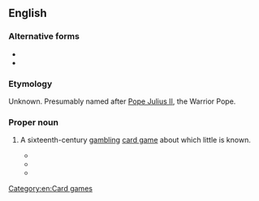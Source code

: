 ==English==

===Alternative forms===
* {{l|en|Pope July}}
* {{l|en|Pope Julio}}

===Etymology===
Unknown. Presumably named after [[w:Pope Julius II|Pope Julius II]], the Warrior Pope.

===Proper noun===
{{en-proper noun}}

# {{lb|en|obsolete}} A sixteenth-century [[gambling]] [[card game]] about which little is known.
#* {{quote-book|year=1525|author=[[w:John Skelton|John Skelton]]|url=http://books.google.com/books?id=H1g1AAAAMAAJ|title=Speke, Parrot
|passage=Of '''Pope Julius''' cardys he ys chefe cardynall.}}
#* {{quote-book|date=November 30, 1532|title=Privy Purse Expences of King Henry VIII'', 30 Novembre 1532
|passage=Item the laste day delived unto the kings grace whiche his grace lost at '''pope July''' game wt my lady marquess and m Weston xvj cor}}
#* {{quote-book|year={{circa2|1596|short=yes}}|author=Sir John Harington|title=A Treatise on Playe|quoted_in=Nugae antiquae|year_published=1804
|passage='''Pope Julio''' (if I fail not in the name, and sure I am that there is a game of the cards after his name) was a great and wary player, a great vertue in a man of his profession}}

[[Category:en:Card games]]